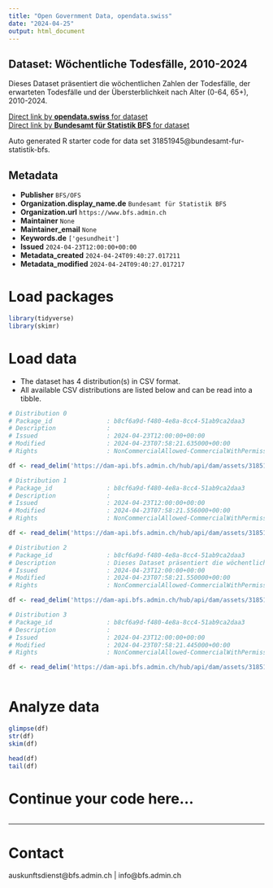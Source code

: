 ```yaml
---
title: "Open Government Data, opendata.swiss"
date: "2024-04-25"
output: html_document
---
```


## Dataset: Wöchentliche Todesfälle, 2010-2024

Dieses Dataset präsentiert die wöchentlichen Zahlen der Todesfälle, der erwarteten Todesfälle und der Übersterblichkeit nach Alter (0-64, 65+), 2010-2024.

[Direct link by **opendata.swiss** for dataset](https://opendata.swiss/de/dataset/wochentliche-todesfalle-2010-2024)<br>
[Direct link by **Bundesamt für Statistik BFS** for dataset](https://www.bfs.admin.ch/asset/de/ts-d-14.03.04.03-wr)

Auto generated R starter code for data set 31851945@bundesamt-fur-statistik-bfs.

## Metadata

- **Publisher** `BFS/OFS`
- **Organization.display_name.de** `Bundesamt für Statistik BFS`
- **Organization.url** `https://www.bfs.admin.ch`
- **Maintainer** `None`
- **Maintainer_email** `None`
- **Keywords.de** `['gesundheit']`
- **Issued** `2024-04-23T12:00:00+00:00`
- **Metadata_created** `2024-04-24T09:40:27.017211`
- **Metadata_modified** `2024-04-24T09:40:27.017217`


# Load packages

```r

library(tidyverse)
library(skimr)

```

# Load data

-   The dataset has 4 distribution(s) in CSV format.
-   All available CSV distributions are listed below and can be read into a tibble.

```r

# Distribution 0
# Package_id               : b8cf6a9d-f480-4e8a-8cc4-51ab9ca2daa3
# Description              : 
# Issued                   : 2024-04-23T12:00:00+00:00
# Modified                 : 2024-04-23T07:58:21.635000+00:00
# Rights                   : NonCommercialAllowed-CommercialWithPermission-ReferenceRequired

df <- read_delim('https://dam-api.bfs.admin.ch/hub/api/dam/assets/31851972/master')

# Distribution 1
# Package_id               : b8cf6a9d-f480-4e8a-8cc4-51ab9ca2daa3
# Description              : 
# Issued                   : 2024-04-23T12:00:00+00:00
# Modified                 : 2024-04-23T07:58:21.556000+00:00
# Rights                   : NonCommercialAllowed-CommercialWithPermission-ReferenceRequired

df <- read_delim('https://dam-api.bfs.admin.ch/hub/api/dam/assets/31851967/master')

# Distribution 2
# Package_id               : b8cf6a9d-f480-4e8a-8cc4-51ab9ca2daa3
# Description              : Dieses Dataset präsentiert die wöchentlichen Zahlen der Todesfälle, der erwarteten Todesfälle und der Übersterblichkeit nach Alter (0-64, 65+), 2010-2024.
# Issued                   : 2024-04-23T12:00:00+00:00
# Modified                 : 2024-04-23T07:58:21.550000+00:00
# Rights                   : NonCommercialAllowed-CommercialWithPermission-ReferenceRequired

df <- read_delim('https://dam-api.bfs.admin.ch/hub/api/dam/assets/31851961/master')

# Distribution 3
# Package_id               : b8cf6a9d-f480-4e8a-8cc4-51ab9ca2daa3
# Description              : 
# Issued                   : 2024-04-23T12:00:00+00:00
# Modified                 : 2024-04-23T07:58:21.445000+00:00
# Rights                   : NonCommercialAllowed-CommercialWithPermission-ReferenceRequired

df <- read_delim('https://dam-api.bfs.admin.ch/hub/api/dam/assets/31851959/master')



```

# Analyze data

```r

glimpse(df)
str(df)
skim(df)

head(df)
tail(df)

```

# Continue your code here...

```r

```

------------------------------------------------------------------------

# Contact

auskunftsdienst@bfs.admin.ch | info@bfs.admin.ch
